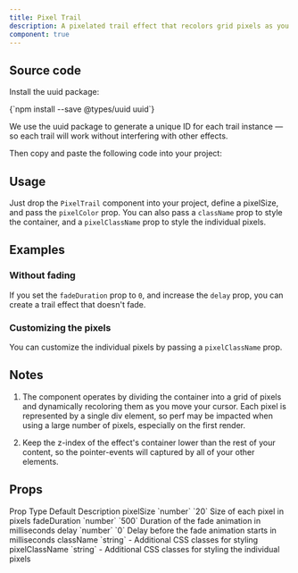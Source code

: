 ```yaml
---
title: Pixel Trail
description: A pixelated trail effect that recolors grid pixels as you move your cursor.
component: true
---
```


<ComponentPreview name="pixel-trail-demo" />

## Source code

<Steps>

<Step>Install the uuid package:</Step>

<CodeBlockWrapper language="bash">
{`npm install --save @types/uuid uuid`}
</CodeBlockWrapper>

We use the uuid package to generate a unique ID for each trail instance — so each trail will work without interfering with other effects.

<Step>Then copy and paste the following code into your project:</Step>

<ComponentSource name="pixel-trail" />

</Steps>

## Usage

Just drop the `PixelTrail` component into your project, define a pixelSize, and pass the `pixelColor` prop. You can also pass a `className` prop to style the container, and a `pixelClassName` prop to style the individual pixels.

## Examples

### Without fading

If you set the `fadeDuration` prop to `0`, and increase the `delay` prop, you can create a trail effect that doesn't fade.

<ComponentPreview name="pixel-trail-no-fade-demo" />

### Customizing the pixels

You can customize the individual pixels by passing a `pixelClassName` prop.

<ComponentPreview name="pixel-trail-custom-pixel-demo" />

## Notes

1. The component operates by dividing the container into a grid of pixels and dynamically recoloring them as you move your cursor. Each pixel is represented by a single div element, so perf may be impacted when using a large number of pixels, especially on the first render.

2. Keep the z-index of the effect's container lower than the rest of your content, so the pointer-events will captured by all of your other elements.


## Props

<Table>
  <TableHeader>
    <TableRow>
      <TableHead>Prop</TableHead>
      <TableHead>Type</TableHead>
      <TableHead>Default</TableHead>
      <TableHead>Description</TableHead>
    </TableRow>
  </TableHeader>
  <TableBody>
    <TableRow>
      <TableCell>pixelSize</TableCell>
      <TableCell>`number`</TableCell>
      <TableCell>`20`</TableCell>
      <TableCell>Size of each pixel in pixels</TableCell>
    </TableRow>
    <TableRow>
      <TableCell>fadeDuration</TableCell>
      <TableCell>`number`</TableCell>
      <TableCell>`500`</TableCell>
      <TableCell>Duration of the fade animation in milliseconds</TableCell>
    </TableRow>
    <TableRow>
      <TableCell>delay</TableCell>
      <TableCell>`number`</TableCell>
      <TableCell>`0`</TableCell>
      <TableCell>Delay before the fade animation starts in milliseconds</TableCell>
    </TableRow>
    <TableRow>
      <TableCell>className</TableCell>
      <TableCell>`string`</TableCell>
      <TableCell>-</TableCell>
      <TableCell>Additional CSS classes for styling</TableCell>
    </TableRow>
    <TableRow>
      <TableCell>pixelClassName</TableCell>
      <TableCell>`string`</TableCell>
      <TableCell>-</TableCell>
      <TableCell>Additional CSS classes for styling the individual pixels</TableCell>
    </TableRow>
  </TableBody>
</Table>



